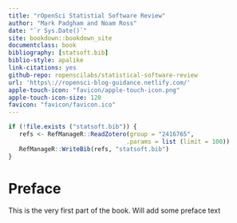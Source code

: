```yaml
--- 
title: "rOpenSci Statistial Software Review"
author: "Mark Padgham and Noam Ross"
date: "`r Sys.Date()`"
site: bookdown::bookdown_site
documentclass: book
bibliography: [statsoft.bib]
biblio-style: apalike
link-citations: yes
github-repo: ropenscilabs/statistical-software-review
url: 'https\://ropensci-blog-guidance.netlify.com/'
apple-touch-icon: "favicon/apple-touch-icon.png"
apple-touch-icon-size: 120
favicon: "favicon/favicon.ico"
---
```



```r
if (!file.exists ("statsoft.bib")) {
   refs <- RefManageR::ReadZotero(group = "2416765",
                                 .params = list (limit = 100))
   RefManageR::WriteBib(refs, "statsoft.bib")
}
```

# Preface {-}

This is the very first part of the book. Will add some preface text
